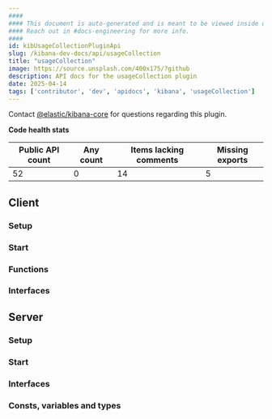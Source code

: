 ```yaml
---
####
#### This document is auto-generated and is meant to be viewed inside our experimental, new docs system.
#### Reach out in #docs-engineering for more info.
####
id: kibUsageCollectionPluginApi
slug: /kibana-dev-docs/api/usageCollection
title: "usageCollection"
image: https://source.unsplash.com/400x175/?github
description: API docs for the usageCollection plugin
date: 2025-04-14
tags: ['contributor', 'dev', 'apidocs', 'kibana', 'usageCollection']
---
```




Contact [@elastic/kibana-core](https://github.com/orgs/elastic/teams/kibana-core) for questions regarding this plugin.

**Code health stats**

| Public API count  | Any count | Items lacking comments | Missing exports |
|-------------------|-----------|------------------------|-----------------|
| 52 | 0 | 14 | 5 |

## Client

### Setup
<DocDefinitionList data={[usageCollectionObj.client.setup]}/>

### Start
<DocDefinitionList data={[usageCollectionObj.client.start]}/>

### Functions
<DocDefinitionList data={usageCollectionObj.client.functions}/>

### Interfaces
<DocDefinitionList data={usageCollectionObj.client.interfaces}/>

## Server

### Setup
<DocDefinitionList data={[usageCollectionObj.server.setup]}/>

### Start
<DocDefinitionList data={[usageCollectionObj.server.start]}/>

### Interfaces
<DocDefinitionList data={usageCollectionObj.server.interfaces}/>

### Consts, variables and types
<DocDefinitionList data={usageCollectionObj.server.misc}/>

